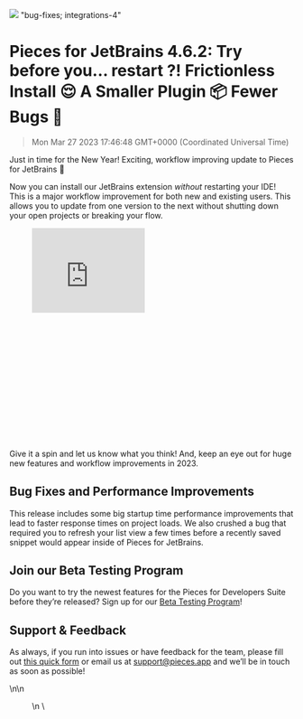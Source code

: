 ![](https://uploads-ssl.webflow.com/6143afec68f555387049efb3/63a0c59e3ea23f1acdc57dff_JetBrains-4_6_2_f19347e10cb7e10f628481c2c8120854_2000.jpeg)
"bug-fixes; integrations-4"
# Pieces for JetBrains 4.6.2: Try before you… restart ?! Frictionless Install 😌 A Smaller Plugin 📦 Fewer Bugs 🐛
> Mon Mar 27 2023 17:46:48 GMT+0000 (Coordinated Universal Time)
<p>Just in time for the New Year! Exciting, workflow improving update to Pieces for JetBrains 👀</p><p>Now you can
    install our JetBrains extension <em>without</em> restarting your IDE! This is a major workflow improvement for both
    new and existing users. This allows you to update from one version to the next without shutting down your open
    projects or breaking your flow.</p><figure class="w-richtext-figure-type-video w-richtext-align-center"
                                               style="padding-bottom: 45%;" data-rt-type="video" data-rt-align="center"
                                               data-rt-max-width="" data-rt-max-height="45%"
                                               data-rt-dimensions="200:150"
                                               data-page-url="https://youtu.be/_llkFZT3J5g">
    <div>
        <iframe width="200" height="150" src="https://www.youtube.com/embed/_llkFZT3J5g?feature=oembed" frameborder="0"
                allow="accelerometer; autoplay; clipboard-write; encrypted-media; gyroscope; picture-in-picture"
                allowfullscreen title="Get Started Faster, No Restart Needed ⏐ Pieces for IntelliJ"></iframe>
    </div>
</figure><p>Give it a spin and let us know what you think! And, keep an eye out for huge new features and workflow
    improvements in 2023.</p><h2 id="2rbu3">Bug Fixes and Performance Improvements</h2><p>This release includes some big
    startup time performance improvements that lead to faster response times on project loads. We also crushed a bug
    that required you to refresh your list view a few times before a recently saved snippet would appear inside of
    Pieces for JetBrains.</p><h2 id="7rqqd">Join our Beta Testing Program</h2><p>Do you want to try the newest features
    for the Pieces for Developers Suite before they’re released? Sign up for our <a
        href="https://getpieces.typeform.com/to/XGGlUqEI" target="_blank" rel="noopener noreferrer">Beta Testing
        Program</a>!</p><h2 id="bk5lk">Support &amp; Feedback</h2><p>As always, if you run into issues or have feedback
    for the team, please fill out <a href="https://getpieces.typeform.com/to/mCjBSIjF" target="_blank"
                                     rel="noopener noreferrer">this quick form</a> or email us at <a
        href="mailto:support@pieces.app" target="_blank" rel="noopener noreferrer">support@pieces.app</a> and we’ll be
    in touch as soon as possible!</p>\n\n    <figure data-rt-type="video"
                                                     data-rt-align="center">\n <!-- strchf script -->\
